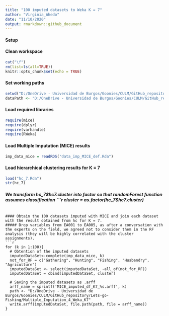```yaml
---
title: "100 imputed datasets to Weka K = 7"
author: "Virginia_Ahedo"
date: "11/10/2020"
output: rmarkdown::github_document
---
```


#### Setup
#### Clean workspace
```r
cat("\f")
rm(list=ls(all=TRUE))
knitr::opts_chunk$set(echo = TRUE)
```

#### Set working paths
```r
setwd("D:/OneDrive - Universidad de Burgos/Goonies/CULM/GitHub_repository/Lets-go-Fishing")
dataPath <- "D:/OneDrive - Universidad de Burgos/Goonies/CULM/GitHub_repository/Lets-go-Fishing"
```

#### Load required libraries
```r
require(mice)
require(dplyr)
require(varhandle)
require(RWeka)
```
#### Load Multiple Imputation (MICE) results
```r
imp_data_mice = readRDS("data_imp_MICE_def.Rda")
```

#### Load hierarchical clustering results for K = 7
```r
load("hc_7.Rda")
str(hc_7)
```

##### We transform hc_7$hc7.cluster into factor so that randomForest function assumes classification
```r
cluster = as.factor(hc_7$hc7.cluster)
```

#### Obtain the 100 datasets imputed with MICE and join each dataset with the result obtained from hc for K = 7.
##### Drop variables from EA001 to EA005, as after a conversation with the experts on the field, we agreed not to consider them in the RF analysis (they will be highly correlated with the cluster assignments). 
```r
for (k in 1:100){
  # Obtention of the imputed datasets
  imputedDataSet<-complete(imp_data_mice, k)
  not_for_RF = c("Gathering", "Hunting", "Fishing", "Husbandry", "Agriculture")
  imputedDataSet <- select(imputedDataSet, -all_of(not_for_RF))
  imputedDataSet = cbind(imputedDataSet, cluster)
  
  # Saving the imputed datasets as .arff
  arff_name = sprintf('MICE_imputed_df_K7_%s.arff', k)
  path <- "D:/OneDrive - Universidad de Burgos/Goonies/CULM/GitHub_repository/Lets-go-Fishing/Multiple_Imputation_4_Weka_K7"
  write.arff(imputedDataSet, file.path(path, file = arff_name))
}
```


